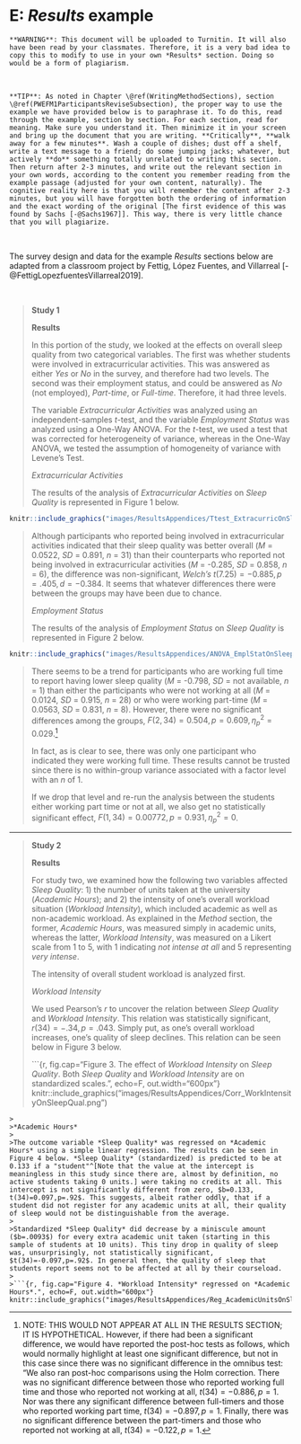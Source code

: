 # E: *Results* example {-}

```block2
**WARNING**: This document will be uploaded to Turnitin. It will also have been read by your classmates. Therefore, it is a very bad idea to copy this to modify to use in your own *Results* section. Doing so would be a form of plagiarism. 
```

<br/>

```block2
**TIP**: As noted in Chapter \@ref(WritingMethodSections), section \@ref(PWEFM1ParticipantsReviseSubsection), the proper way to use the example we have provided below is to paraphrase it. To do this, read through the example, section by section. For each section, read for meaning. Make sure you understand it. Then minimize it in your screen and bring up the document that you are writing. **Critically**, **walk away for a few minutes**. Wash a couple of dishes; dust off a shelf, write a text message to a friend; do some jumping jacks; whatever, but actively **do** something totally unrelated to writing this section. Then return after 2-3 minutes, and write out the relevant section in your own words, according to the content you remember reading from the example passage (adjusted for your own content, naturally). The cognitive reality here is that you will remember the content after 2-3 minutes, but you will have forgotten both the ordering of information and the exact wording of the original [The first evidence of this was found by Sachs [-@Sachs1967]]. This way, there is very little chance that you will plagiarize.
```

<br/>

The survey design and data for the example *Results* sections below are adapted from a classroom project by Fettig, López Fuentes, and Villarreal [-@FettigLopezfuentesVillarreal2019].

<br/>

>**Study 1**
>
>**Results**
>
>In this portion of the study, we looked at the effects on overall sleep quality from two categorical variables. The first was whether students were involved in extracurricular activities. This was answered as either *Yes* or *No* in the survey, and therefore had two levels. The second was their employment status, and could be answered as *No* (not employed), *Part-time*, or *Full-time*. Therefore, it had three levels.
>
>The variable *Extracurricular Activities* was analyzed using an independent-samples *t*-test, and the variable *Employment Status* was analyzed using a One-Way ANOVA. For the *t*-test, we used a test that was corrected for heterogeneity of variance, whereas in the One-Way ANOVA, we tested the assumption of homogeneity of variance with Levene's Test.
>
>*Extracurricular Activities*
>
>The results of the analysis of *Extracurricular Activities* on *Sleep Quality* is represented in Figure 1 below.
>
>
```r
knitr::include_graphics("images/ResultsAppendices/Ttest_ExtracurricOnSleepQual.png")
```
>
>
>Although participants who reported being involved in extracurricular activities indicated that their sleep quality was better overall (*M* = 0.0522, *SD* = 0.891, *n* = 31) than their counterparts who reported not being involved in extracurricular activities (*M* = -0.285, *SD* = 0.858, *n* = 6), the difference was non-significant, *Welch's* $t(7.25)=-0.885,p=.405,d=-0.384$. It seems that whatever differences there were between the groups may have been due to chance.
>
>*Employment Status*
>
>The results of the analysis of *Employment Status* on *Sleep Quality* is represented in Figure 2 below.
>
>
```r
knitr::include_graphics("images/ResultsAppendices/ANOVA_EmplStatOnSleepQual.png")
```
>
>
>There seems to be a trend for participants who are working full time to report having lower sleep quality (*M* = -0.798, *SD* = not available, *n* = 1) than either the participants who were not working at all (*M* = 0.0124, *SD* = 0.915, *n* = 28) or who were working part-time (*M* = 0.0563, *SD* = 0.831, *n* = 8). However, there were no significant differences among the groups, $F(2,34)=0.504,p=0.609,\eta_p^2=0.029$.^[NOTE: THIS WOULD NOT APPEAR AT ALL IN THE RESULTS SECTION; IT IS HYPOTHETICAL. However, if there had been a significant difference, we would have reported the post-hoc tests as follows, which would normally highlight at least one significant difference, but not in this case since there was no significant difference in the omnibus test: "We also ran post-hoc comparisons using the Holm correction. There was no significant difference between those who reported working full time and those who reported not working at all, $t(34)=-0.886,p=1$. Nor was there any significant difference between full-timers and those who reported working part time, $t(34)=-0.897,p=1$. Finally, there was no significant difference between the part-timers and those who reported not working at all, $t(34)=-0.122,p=1$.]
>
>In fact, as is clear to see, there was only one participant who indicated they were working full time. These results cannot be trusted since there is no within-group variance associated with a factor level with an *n* of 1.
>
>If we drop that level and re-run the analysis between the students either working part time or not at all, we also get no statistically significant effect, $F(1,34)=0.00772,p=0.931,\eta_p^2=0$.


---


>**Study 2**
>
>**Results**
>
>For study two, we examined how the following two variables affected *Sleep Quality*: 1) the number of units taken at the university (*Academic Hours*); and 2) the intensity of one's overall workload situation (*Workload Intensity*), which included academic as well as non-academic workload. As explained in the *Method* section, the former, *Academic Hours*, was measured simply in academic units, whereas the latter, *Workload Intensity*, was measured on a Likert scale from 1 to 5, with 1 indicating *not intense at all* and 5 representing *very intense*.
>
>The intensity of overall student workload is analyzed first.
>
>*Workload Intensity*
>
>We used Pearson's *r* to uncover the relation between *Sleep Quality* and *Workload Intensity*. This relation was statistically significant, $r(34)=-.34,p=.043$. Simply put, as one's overall workload increases, one's quality of sleep declines. This relation can be seen below in Figure 3 below.
>
>```{r, fig.cap="Figure 3. The effect of *Workload Intensity* on *Sleep Quality*. Both *Sleep Quality* and *Workload Intensity* are on standardized scales.", echo=F, out.width="600px"}
knitr::include_graphics("images/ResultsAppendices/Corr_WorkIntensityOnSleepQual.png")
```
>
>*Academic Hours*
>
>The outcome variable *Sleep Quality* was regressed on *Academic Hours* using a simple linear regression. The results can be seen in Figure 4 below. *Sleep Quality* (standardized) is predicted to be at 0.133 if a "student"^[Note that the value at the intercept is meaningless in this study since there are, almost by definition, no active students taking 0 units.] were taking no credits at all. This intercept is not significantly different from zero, $b=0.133, t(34)=0.097,p=.92$. This suggests, albeit rather oddly, that if a student did not register for any academic units at all, their quality of sleep would not be distinguishable from the average.
>
>Standardized *Sleep Quality* did decrease by a miniscule amount ($b=.0093$) for every extra academic unit taken (starting in this sample of students at 10 units). This tiny drop in quality of sleep was, unsurprisingly, not statistically significant, $t(34)=-0.097,p=.92$. In general then, the quality of sleep that students report seems not to be affected at all by their courseload.
>
>```{r, fig.cap="Figure 4. *Workload Intensity* regressed on *Academic Hours*.", echo=F, out.width="600px"}
knitr::include_graphics("images/ResultsAppendices/Reg_AcademicUnitsOnSleepQual.png")
```